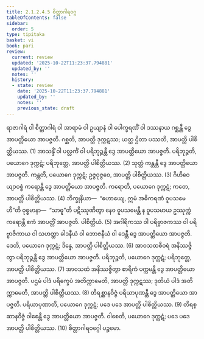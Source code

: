 ```yaml
---
title: 2.1.2.4.5 စိတ္တာဂါရဝဂ္ဂ
tableOfContents: false
sidebar:
  order: 5
type: tipitaka
basket: vi
book: pari
review:
  current: review
  updated: '2025-10-22T11:23:37.794881'
  updated_by: ''
  notes: ''
  history:
  - state: review
    date: '2025-10-22T11:23:37.794881'
    updated_by: ''
    notes: ''
    previous_state: draft
---
```



<ReviewStatus review={frontmatter.review} showDetails={true} />

<HypothesisAnnotation frontmatter={frontmatter} />

<DynamicBreadcrumb />

<Division number="235" book="pari" e="ch" v="5" p="135">

<Paragraph number="921" book="pari">
ရာဇာဂါရံ ဝါ စိတ္တာဂါရံ ဝါ အာရာမံ ဝါ ဥယျာနံ ဝါ ပေါက္ခရဏိံ ဝါ ဒဿနာယ ဂစ္ဆန္တီ ဒွေ အာပတ္တိယော အာပဇ္ဇတိ. ဂစ္ဆတိ, အာပတ္တိ ဒုက္ကဋဿ; ယတ္ထ ဌိတာ ပဿတိ, အာပတ္တိ ပါစိတ္တိယဿ. (1)
</Paragraph>

<Paragraph number="922" book="pari">
အာသန္ဒိံ ဝါ ပလ္လင်္ကံ ဝါ ပရိဘုဉ္ဇန္တီ ဒွေ အာပတ္တိယော အာပဇ္ဇတိ. ပရိဘုဉ္ဇတိ, ပယောဂေ ဒုက္ကဋံ; ပရိဘုတ္တေ, အာပတ္တိ ပါစိတ္တိယဿ. (2)
</Paragraph>

<Paragraph number="923" book="pari">
သုတ္တံ ကန္တန္တီ ဒွေ အာပတ္တိယော အာပဇ္ဇတိ. ကန္တတိ, ပယောဂေ ဒုက္ကဋံ; ဥဇ္ဇဝုဇ္ဇဝေ, အာပတ္တိ ပါစိတ္တိယဿ. (3)
</Paragraph>

<Paragraph number="924" book="pari">
ဂိဟိဝေယျာဝစ္စံ ကရောန္တီ ဒွေ အာပတ္တိယော အာပဇ္ဇတိ. ကရောတိ, ပယောဂေ ဒုက္ကဋံ; ကတေ, အာပတ္တိ ပါစိတ္တိယဿ. (4)
</Paragraph>

<Paragraph number="925" book="pari">
ဘိက္ခုနိယာ—  “ဧဟာယျေ, ဣမံ အဓိကရဏံ ဝူပသမေဟီ”တိ ဝုစ္စမာနာ—  “သာဓူ”တိ ပဋိဿုဏိတွာ နေဝ ဝူပသမေန္တီ န ဝူပသမာယ ဥဿုက္ကံ ကရောန္တီ ဧကံ အာပတ္တိံ အာပဇ္ဇတိ. ပါစိတ္တိယံ. (5)
</Paragraph>

<Paragraph number="926" book="pari">
အဂါရိကဿ ဝါ ပရိဗ္ဗာဇကဿ ဝါ ပရိဗ္ဗာဇိကာယ ဝါ သဟတ္ထာ ခါဒနီယံ ဝါ ဘောဇနီယံ ဝါ ဒေန္တီ ဒွေ အာပတ္တိယော အာပဇ္ဇတိ. ဒေတိ, ပယောဂေ ဒုက္ကဋံ; ဒိန္နေ, အာပတ္တိ ပါစိတ္တိယဿ. (6)
</Paragraph>

<Paragraph number="927" book="pari">
အာဝသထစီဝရံ အနိဿဇ္ဇိတွာ ပရိဘုဉ္ဇန္တီ ဒွေ အာပတ္တိယော အာပဇ္ဇတိ. ပရိဘုဉ္ဇတိ, ပယောဂေ ဒုက္ကဋံ; ပရိဘုတ္တေ, အာပတ္တိ ပါစိတ္တိယဿ. (7)
</Paragraph>

<Paragraph number="928" book="pari">
အာဝသထံ အနိဿဇ္ဇိတွာ စာရိကံ ပက္ကမန္တီ ဒွေ အာပတ္တိယော အာပဇ္ဇတိ. ပဌမံ ပါဒံ ပရိက္ခေပံ အတိက္ကာမေတိ, အာပတ္တိ ဒုက္ကဋဿ; ဒုတိယံ ပါဒံ အတိက္ကာမေတိ, အာပတ္တိ ပါစိတ္တိယဿ. (8)
</Paragraph>

<Paragraph number="929" book="pari">
တိရစ္ဆာနဝိဇ္ဇံ ပရိယာပုဏန္တီ ဒွေ အာပတ္တိယော အာပဇ္ဇတိ. ပရိယာပုဏာတိ, ပယောဂေ ဒုက္ကဋံ; ပဒေ ပဒေ အာပတ္တိ ပါစိတ္တိယဿ. (9)
</Paragraph>

<Paragraph number="930" book="pari">
တိရစ္ဆာနဝိဇ္ဇံ ဝါစေန္တီ ဒွေ အာပတ္တိယော အာပဇ္ဇတိ. ဝါစေတိ, ပယောဂေ ဒုက္ကဋံ; ပဒေ ပဒေ အာပတ္တိ ပါစိတ္တိယဿ. (10)

</Paragraph>
</Division>

<Paragraph number="931" type="center" book="pari">
စိတ္တာဂါရဝဂ္ဂေါ ပဉ္စမော.
</Paragraph>